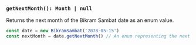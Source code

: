 ### `getNextMonth(): Month | null`

Returns the next month of the Bikram Sambat date as an enum value.

```jsx copy
const date = new BikramSambat('2078-05-15')
const nextMonth = date.getNextMonth() // An enum representing the next month
```

